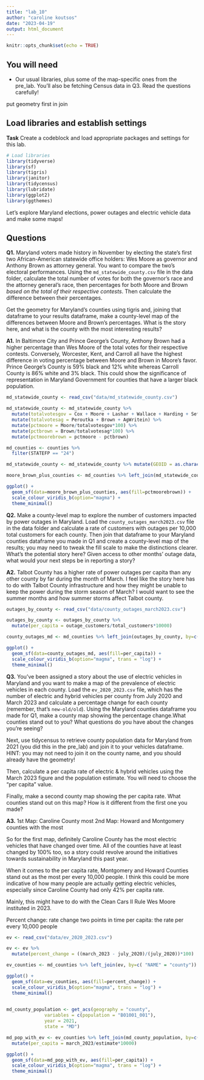 ```yaml
---
title: "lab_10"
author: "caroline koutsos"
date: "2023-04-19"
output: html_document
---
```


```r
knitr::opts_chunk$set(echo = TRUE)
```

## You will need

* Our usual libraries, plus some of the map-specific ones from the pre_lab. You'll also be fetching Census data in Q3. Read the questions carefully!

put geometry first in join

## Load libraries and establish settings

**Task** Create a codeblock and load appropriate packages and settings for this lab.

```r
# Load libraries
library(tidyverse)
library(sf)
library(tigris)
library(janitor)
library(tidycensus)
library(lubridate)
library(ggplot2)
library(ggthemes)

```

Let's explore Maryland elections, power outages and electric vehicle data and make some maps! 

## Questions 

**Q1.** Maryland voters made history in November by electing the state's first two African-American statewide office holders: Wes Moore as governor and Anthony Brown as attorney general. You want to compare the two's electoral performances. Using the `md_statewide_county.csv` file in the data folder, calculate the total number of votes for both the governor's race and the attorney general's race, then percentages for both Moore and Brown _based on the total of their respective contests_. Then calculate the difference between their percentages.

Get the geometry for Maryland's counties using tigris and, joining that dataframe to your results dataframe, make a county-level map of the differences between Moore and Brown's percentages. What is the story here, and what is the county with the most interesting results?

**A1.** In Baltimore City and Prince George's County, Anthony Brown had a higher percentage than Wes Moore of the total votes for their respective contests. Conversely, Worcester, Kent, and Carroll all have the highest difference in voting percentage between Moore and Brown in Moore's favor. Prince George's County is 59% black and 12% white whereas Carroll County is 86% white and 3% black. This could show the significance of representation in Maryland Government for counties that have a larger black population. 

```r
md_statewide_county <- read_csv("data/md_statewide_county.csv")

md_statewide_county <- md_statewide_county %>%
  mutate(totalvotesgov = Cox + Moore + Lashar + Wallace + Harding + Sefcik + GovWritein) %>%
  mutate(totalvotesag = Peroutka + Brown + AgWritein) %>%
  mutate(pctmoore = Moore/totalvotesgov*100) %>%
  mutate(pctbrown = Brown/totalvotesag*100) %>%
  mutate(pctmoorebrown = pctmoore - pctbrown)

md_counties <- counties %>%
  filter(STATEFP == "24")

md_statewide_county <- md_statewide_county %>% mutate(GEOID = as.character(GEOID))

moore_brown_plus_counties <- md_counties %>% left_join(md_statewide_county, by=c("GEOID"))

ggplot() +
  geom_sf(data=moore_brown_plus_counties, aes(fill=pctmoorebrown)) +
  scale_colour_viridis_b(option="magma") +
  theme_minimal()
```

**Q2.** Make a county-level map to explore the number of customers impacted by power outages in Maryland. Load the `county_outages_march2023.csv` file in the data folder and calculate a rate of customers with outages per 10,000 total customers for each county. Then join that dataframe to your Maryland counties dataframe you made in Q1 and create a county-level map of the results; you may need to tweak the fill scale to make the distinctions clearer. What's the potential story here? Given access to other months' outage data, what would your next steps be in reporting a story?

**A2.** Talbot County has a higher rate of power outages per capita than any other county by far during the month of March. I feel like the story here has to do with Talbot County infrastructure and how they might be unable to keep the power during the storm season of March? I would want to see the summer months and how summer storms affect Talbot county. 

```r
outages_by_county <- read_csv("data/county_outages_march2023.csv")

outages_by_county <- outages_by_county %>%
  mutate(per_capita = outage_customers/total_customers*10000)

county_outages_md <- md_counties %>% left_join(outages_by_county, by=c( "NAME" = "county"))

ggplot() +
  geom_sf(data=county_outages_md, aes(fill=per_capita)) +
  scale_colour_viridis_b(option="magma", trans = "log") +
  theme_minimal()

```

**Q3.** You've been assigned a story about the use of electric vehicles in Maryland and you want to make a map of the prevalence of electric vehicles in each county. Load the `ev_2020_2023.csv` file, which has the number of electric and hybrid vehicles per county from July 2020 and March 2023 and calculate a percentage change for each county (remember, that's `new-old/old`). Using the Maryland counties dataframe you made for Q1, make a county map showing the percentage change.What counties stand out to you? What questions do you have about the changes you're seeing?

Next, use tidycensus to retrieve county population data for Maryland from 2021 (you did this in the pre_lab) and join it to your vehicles dataframe. HINT: you may not need to join it on the county name, and you should already have the geometry!

Then, calculate a per capita rate of electric & hybrid vehicles using the March 2023 figure and the population estimate. You will need to choose the "per capita" value.

Finally, make a second county map showing the per capita rate. What counties stand out on this map? How is it different from the first one you made?

**A3.** 1st Map: Caroline County most 
2nd Map: Howard and Montgomery counties with the most

So for the first map, definitely Caroline County has the most electric vehicles that have changed over time. All of the counties have at least changed by 100% too, so a story could revolve around the initiatives towards sustainability in Maryland this past year. 

When it comes to the per capita rate, Montgomery and Howard Counties stand out as the most per every 10,000 people. I think this could be more indicative of how many people are actually getting electric vehicles, especially since Caroline County had only 42% per capita rate. 

Mainly, this might have to do with the Clean Cars II Rule Wes Moore instituted in 2023. 

Percent change: rate change two points in time 
per capita: the rate per every 10,000 people

```r
ev <- read_csv("data/ev_2020_2023.csv")

ev <- ev %>%
  mutate(percent_change = ((march_2023 - july_2020)/(july_2020))*100)

ev_counties <- md_counties %>% left_join(ev, by=c( "NAME" = "county"))

ggplot() +
  geom_sf(data=ev_counties, aes(fill=percent_change)) +
  scale_colour_viridis_b(option="magma", trans = "log") +
  theme_minimal()
  

```

```r

md_county_population <- get_acs(geography = "county",
              variables = c(population = "B01001_001"),
              year = 2021,
              state = "MD")

md_pop_with_ev <- ev_counties %>% left_join(md_county_population, by=c("GEOID")) %>%
  mutate(per_capita = march_2023/estimate*10000)

ggplot() +
  geom_sf(data=md_pop_with_ev, aes(fill=per_capita)) +
  scale_colour_viridis_b(option="magma", trans = "log") +
  theme_minimal()

```

